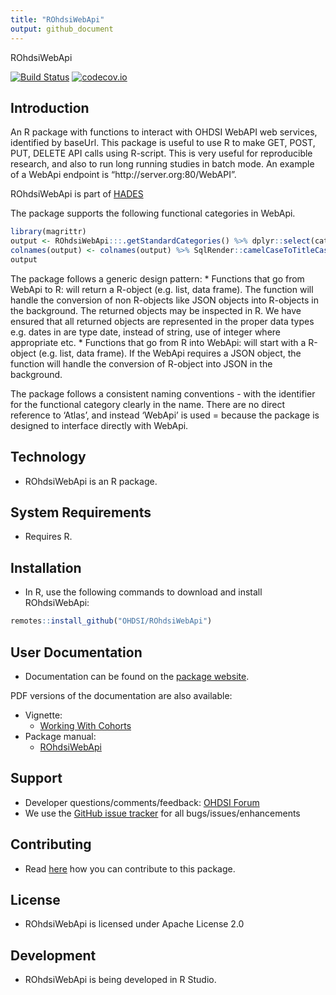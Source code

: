 ```yaml
---
title: "ROhdsiWebApi"
output: github_document
---
```


ROhdsiWebApi


[![Build Status](https://travis-ci.org/OHDSI/ROhdsiWebApi.svg?branch=master)](https://travis-ci.org/OHDSI/ROhdsiWebApi)
[![codecov.io](https://codecov.io/github/OHDSI/ROhdsiWebApi/coverage.svg?branch=master)](https://codecov.io/github/OHDSI/ROhdsiWebApi?branch=master)

## Introduction
An R package with functions to interact with OHDSI WebAPI web services, identified by baseUrl. This package is useful to use R to make GET, POST, PUT, DELETE API calls using R-script. This is very useful for reproducible research, and also to run long running studies in batch mode. An example of a WebApi endpoint is "http://server.org:80/WebAPI".

ROhdsiWebApi is part of [HADES](https://ohdsi.github.io/Hades/index.html)

The package supports the following functional categories in WebApi.

```r
library(magrittr) 
output <- ROhdsiWebApi:::.getStandardCategories() %>% dplyr::select(categoryFirstUpper) %>% dplyr::rename(Category = categoryFirstUpper) %>% dplyr::arrange() %>% dplyr::mutate(features = paste0("Functions for interfacing with ", Category, " in WebApi"))
colnames(output) <- colnames(output) %>% SqlRender::camelCaseToTitleCase()
output
```

The package follows a generic design pattern: 
* Functions that go from WebApi to R: will return a R-object (e.g. list, data frame). The function will handle the conversion of non R-objects like JSON objects into R-objects in the background. The returned objects may be inspected in R. We have ensured that all returned objects are represented in the proper data types e.g. dates in are type date, instead of string, use of integer where appropriate etc.
* Functions that go from R into WebApi: will start with a R-object (e.g. list, data frame). If the WebApi requires a JSON object, the function will handle the conversion of R-object into JSON in the background. 

The package follows a consistent naming conventions - with the identifier for the functional category clearly in the name. There are no direct reference to 'Atlas', and instead 'WebApi' is used = because the package is designed to interface directly with WebApi.

## Technology
* ROhdsiWebApi is an R package.

## System Requirements
* Requires R.

## Installation
* In R, use the following commands to download and install ROhdsiWebApi:

```r
remotes::install_github("OHDSI/ROhdsiWebApi")
```

## User Documentation
* Documentation can be found on the [package website](https://ohdsi.github.io/ROhdsiWebApi).

PDF versions of the documentation are also available:

* Vignette: 
  + [Working With Cohorts](https://raw.githubusercontent.com/OHDSI/ROhdsiWebApi/master/inst/doc/WorkingWithCohorts.pdf)

* Package manual: 
  + [ROhdsiWebApi](https://raw.githubusercontent.com/OHDSI/ROhdsiWebApi/master/extras/ROhdsiWebApi.pdf)

## Support
* Developer questions/comments/feedback: <a href="http://forums.ohdsi.org/c/developers">OHDSI Forum</a>
* We use the <a href="https://github.com/OHDSI/ROhdsiWebApi/issues">GitHub issue tracker</a> for all bugs/issues/enhancements 
 
## Contributing
* Read [here](https://ohdsi.github.io/Hades/contribute.html) how you can contribute to this package.
 
## License
* ROhdsiWebApi is licensed under Apache License 2.0

## Development
* ROhdsiWebApi is being developed in R Studio.

